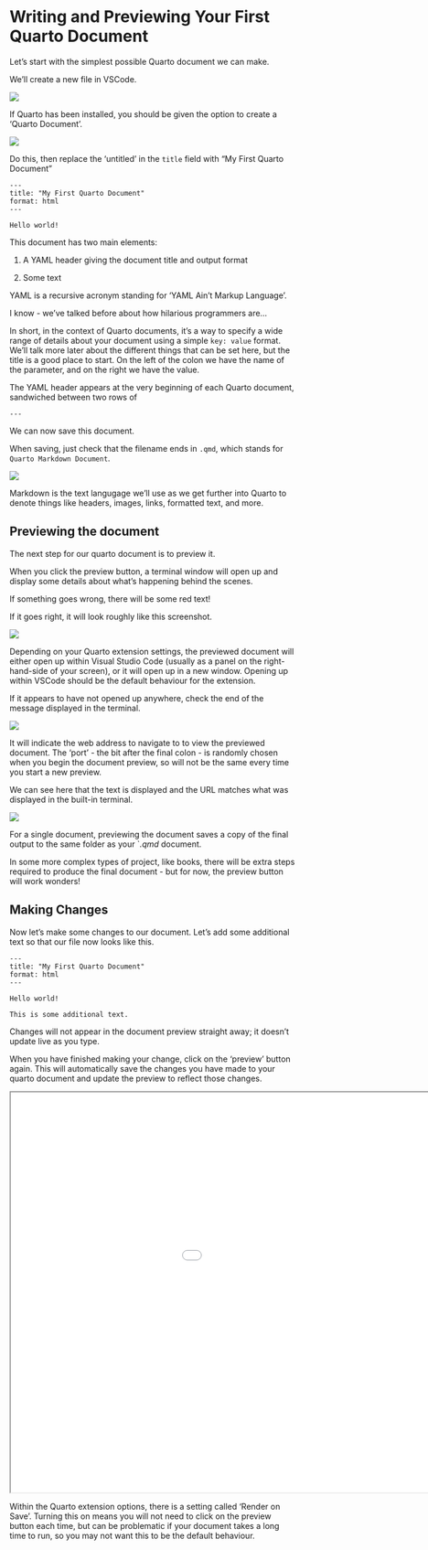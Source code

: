 # Writing and Previewing Your First Quarto Document

Let's start with the simplest possible Quarto document we can make.

We'll create a new file in VSCode.

![](assets/2024-08-22-15-03-28.png)

If Quarto has been installed, you should be given the option to create a 'Quarto Document'.

![](assets/2024-08-22-15-03-51.png)

Do this, then replace the 'untitled' in the `title` field with "My First Quarto Document"

```
---
title: "My First Quarto Document"
format: html
---

Hello world!
```

This document has two main elements:

1. A YAML header giving the document title and output format

2. Some text

YAML is a recursive acronym standing for 'YAML Ain't Markup Language'.

I know - we've talked before about how hilarious programmers are...

In short, in the context of Quarto documents, it's a way to specify a wide range of details about your document using a simple `key: value` format. We'll talk more later about the different things that can be set here, but the title is a good place to start. On the left of the colon we have the name of the parameter, and on the right we have the value.

The YAML header appears at the very beginning of each Quarto document, sandwiched between two rows of

```
---
```

We can now save this document.

When saving, just check that the filename ends in `.qmd`, which stands for `Quarto Markdown Document`.

![](assets/2024-08-22-15-12-34.png)

Markdown is the text langugage we'll use as we get further into Quarto to denote things like headers, images, links, formatted text, and more.

## Previewing the document

The next step for our quarto document is to preview it.

When you click the preview button, a terminal window will open up and display some details about what's happening behind the scenes.

If something goes wrong, there will be some red text!

If it goes right, it will look roughly like this screenshot.

![](assets/2024-08-22-15-17-26.png)

Depending on your Quarto extension settings, the previewed document will either open up within Visual Studio Code (usually as a panel on the right-hand-side of your screen), or it will open up in a new window. Opening up within VSCode should be the default behaviour for the extension.

If it appears to have not opened up anywhere, check the end of the message displayed in the terminal.

![](assets/2024-08-22-15-26-26.png)

It will indicate the web address to navigate to to view the previewed document. The 'port' - the bit after the final colon - is randomly chosen when you begin the document preview, so will not be the same every time you start a new preview.

We can see here that the text is displayed and the URL matches what was displayed in the built-in terminal.

![](assets/2024-08-22-15-28-35.png)

:::{.callout-tip}
For a single document, previewing the document saves a copy of the final output to the same folder as your `*.qmd* document.

In some more complex types of project, like books, there will be extra steps required to produce the final document - but for now, the preview button will work wonders!
:::


## Making Changes

Now let's make some changes to our document. Let's add some additional text so that our file now looks like this.

```
---
title: "My First Quarto Document"
format: html
---

Hello world!

This is some additional text.
```

Changes will not appear in the document preview straight away; it doesn't update live as you type.

When you have finished making your change, click on the 'preview' button again. This will automatically save the changes you have made to your quarto document and update the preview to reflect those changes.

```{=html}
<div align="center">
<iframe width="1200" height="700" src="assets/Code_pYlJdxlDDN.gif"></iframe>
</div>
```

:::{.callout-tip}
Within the Quarto extension options, there is a setting called 'Render on Save'. Turning this on means you will not need to click on the preview button each time, but can be problematic if your document takes a long time to run, so you may not want this to be the default behaviour.
:::
